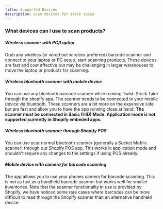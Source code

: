 ```yaml
---
title: Supported Devices
description: scan devices for stock takes
---
```















### What devices can I use to scan products?

##### Wireless scanner with PC/Laptop
Grab any wireless (or wired but wireless preferred) barcode scanner and connect to your laptop or PC setup, start scanning products. These devices are fast and cost effective but may be challenging in larger warehouses to move the laptop or products for scanning.

##### Wireless bluetooth scanner with mobile device
You can use any bluetooth barcode scanner while running Twist: Stock Take through the shopify app. The scanner needs to be connected to your mobile device via bluetooth. 
These scanners are a bit more on the expensive side but are fast and allow you to have the app running close at hand. **The scanner must be connected in Basic (HID) Mode. Application mode is not supported currently in Shopify embeded apps.**

##### Wireless bluetooth scanner through Shopify POS
You can use your normal bluetooth scanner (generally a Socket Mobile scanner) through our Shopify POS app. This works in application mode and shouldn't require any changes to the settings if using POS already.

##### Mobile device with camera for barcode scanning
The app allows you to use your phones camera for barcode scanning. This is not as fast as a handheld barcode scanner but works well for smaller inventories.
Note that the scanner functionality in use is provided by Shopify, we have noticed some rare cases where barcodes can be more difficult to read through the Shopify scanner than an alternative handheld device.

